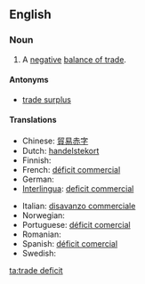 ==English==

===Noun===
{{en-noun|head=[[trade]] [[deficit]]}}

# {{economics}} A [[negative]] [[balance of trade]].

====Antonyms====
* [[trade surplus]]

====Translations====
{{trans-top|negative balance of trade}}
* Chinese: [[貿易赤字]]
* Dutch: [[handelstekort]] {{n}}
* Finnish: {{t-|fi|kauppavaje}}
* French: [[déficit commercial]] {{m}}
* German: {{t-|de|Handelsdefizit|n}}
* [[Interlingua]]: [[deficit commercial]]
{{trans-mid}}
* Italian: [[disavanzo commerciale]]
* Norwegian: {{t-|no|handelsunderskudd|n}}
* Portuguese: [[déficit comercial]]
* Romanian: {{t-|ro|deficit comercial|n}}
* Spanish: [[déficit comercial]] {{m}}
* Swedish: {{t-|sv|handelsunderskott}}
{{trans-bottom}}

[[ta:trade deficit]]